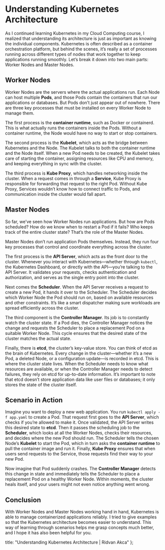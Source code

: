 # Understanding Kubernetes Architecture

As I continued learning Kubernetes in my Cloud Computing course, I realized that understanding its architecture is just as important as knowing the individual components. Kubernetes is often described as a container orchestration platform, but behind the scenes, it’s really a set of processes running across different types of nodes that work together to keep applications running smoothly. Let’s break it down into two main parts: Worker Nodes and Master Nodes.

## Worker Nodes

Worker Nodes are the servers where the actual applications run. Each Node can host multiple **Pods**, and those Pods contain the containers that run our applications or databases. But Pods don’t just appear out of nowhere. There are three key processes that must be installed on every Worker Node to manage them.

The first process is the **container runtime**, such as Docker or containerd. This is what actually runs the containers inside the Pods. Without a container runtime, the Node would have no way to start or stop containers.

The second process is the **Kubelet**, which acts as the bridge between Kubernetes and the Node. The Kubelet talks to both the container runtime and the Node itself. When a new Pod needs to be created, the Kubelet takes care of starting the container, assigning resources like CPU and memory, and keeping everything in sync with the cluster.

The third process is **Kube Proxy**, which handles networking inside the cluster. When a request comes in through a **Service**, Kube Proxy is responsible for forwarding that request to the right Pod. Without Kube Proxy, Services wouldn’t know how to connect traffic to Pods, and communication inside the cluster would fall apart.

## Master Nodes

So far, we’ve seen how Worker Nodes run applications. But how are Pods scheduled? How do we know when to restart a Pod if it fails? Who keeps track of the entire cluster state? That’s the role of the Master Nodes.

Master Nodes don’t run application Pods themselves. Instead, they run four key processes that control and coordinate everything across the cluster.

The first process is the **API Server**, which acts as the front door to the cluster. Whenever you interact with Kubernetes—whether through `kubectl`, the Kubernetes Dashboard, or directly with the API—you’re talking to the API Server. It validates your requests, checks authentication and authorization, and serves as the single entry point into the cluster.

Next comes the **Scheduler**. When the API Server receives a request to create a new Pod, it hands it over to the Scheduler. The Scheduler decides which Worker Node the Pod should run on, based on available resources and other constraints. It’s like a smart dispatcher making sure workloads are spread efficiently across the cluster.

The third component is the **Controller Manager**. Its job is to constantly watch the cluster state. If a Pod dies, the Controller Manager notices the change and requests the Scheduler to place a replacement Pod on a suitable Worker Node. This cycle ensures that the desired state of the cluster matches the actual state.

Finally, there is **etcd**, the cluster’s key-value store. You can think of etcd as the brain of Kubernetes. Every change in the cluster—whether it’s a new Pod, a deleted Node, or a configuration update—is recorded in etcd. This is where the cluster state lives. When the Scheduler needs to know what resources are available, or when the Controller Manager needs to detect failures, they rely on etcd for up-to-date information. It’s important to note that etcd doesn’t store application data like user files or databases; it only stores the state of the cluster itself.

## Scenario in Action

Imagine you want to deploy a new web application. You run `kubectl apply -f app.yaml` to create a Pod. That request first goes to the **API Server**, which checks if you’re allowed to make it. Once validated, the API Server writes this desired state to **etcd**. Then it passes the scheduling job to the **Scheduler**, which looks at all the Worker Nodes, checks their resources, and decides where the new Pod should run. The Scheduler tells the chosen Node’s **Kubelet** to start the Pod, which in turn asks the **container runtime** to pull the container image and run it. Finally, **Kube Proxy** ensures that when users send requests to the Service, those requests find their way to your new Pod.

Now imagine that Pod suddenly crashes. The **Controller Manager** detects this change in state and immediately tells the Scheduler to place a replacement Pod on a healthy Worker Node. Within moments, the cluster heals itself, and your users might not even notice anything went wrong.

## Conclusion

With Worker Nodes and Master Nodes working hand in hand, Kubernetes is able to manage containerized applications reliably. I tried to give examples so that the Kubernetes architecture becomes easier to understand. This way of learning through scenarios helps me grasp concepts much better, and I hope it has also been helpful for you.

  title: "Understanding Kubernetes Architecture | Ridvan Akca"
};

